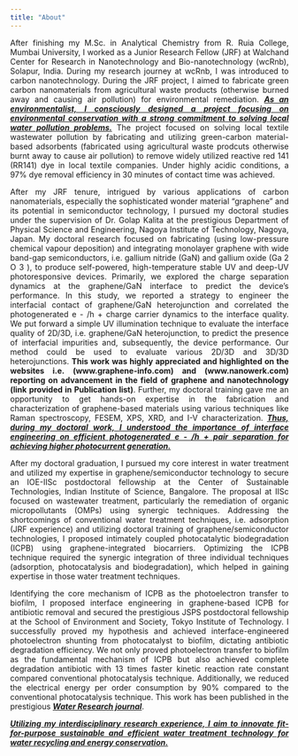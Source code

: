 ```yaml
---
title: "About" 
---
```


::: {style="text-align: justify"}
After finishing my M.Sc. in Analytical Chemistry from R. Ruia College, Mumbai University, I worked as a Junior Research Fellow (JRF) at Walchand Center for Research in Nanotechnology and Bio-nanotechnology (wcRnb), Solapur, India. During my research journey at wcRnb, I was introduced to carbon nanotechnology. During the JRF project, I aimed to fabricate green carbon nanomaterials from agricultural waste products (otherwise burned away and causing air pollution) for environmental remediation. [***As an environmentalist, I consciously designed a project focusing on environmental conservation with a strong commitment to solving local water pollution problems.***]{.underline} The project focused on solving local textile wastewater pollution by fabricating and utilizing green-carbon material-based adsorbents (fabricated using agricultural waste prodcuts otherwise burnt away to cause air pollution) to remove widely utilized reactive red 141 (RR141) dye in local textile companies. Under highly acidic conditions, a 97% dye removal efficiency in 30 minutes of contact time was achieved.

After my JRF tenure, intrigued by various applications of carbon nanomaterials, especially the sophisticated wonder material “graphene” and its potential in semiconductor technology, I pursued my doctoral studies under the supervision of Dr. Golap Kalita at the prestigious Department of Physical Science and Engineering, Nagoya Institute of Technology, Nagoya, Japan. My doctoral research focused on fabricating (using low-pressure chemical vapour deposition) and integrating monolayer graphene with wide band-gap semiconductors, i.e. gallium nitride (GaN) and gallium oxide (Ga 2 O 3 ), to produce self-powered, high-temperature stable UV and deep-UV photoresponsive devices. Primarily, we explored the charge separation dynamics at the graphene/GaN interface to predict the device's performance. In this study, we reported a strategy to engineer the interfacial contact of graphene/GaN heterojunction and correlated the photogenerated e - /h + charge carrier dynamics to the interface quality. We put forward a simple UV illumination technique to evaluate the interface quality of 2D/3D, i.e. graphene/GaN heterojunction, to predict the presence of interfacial impurities and, subsequently, the device performance. Our method could be used to evaluate various 2D/3D and 3D/3D heterojunctions. **This work was highly appreciated and highlighted on the websites i.e. (www.graphene-info.com) and (www.nanowerk.com) reporting on advancement in the field of graphene and nanotechnology (link provided in Publication list)**. Further, my doctoral training gave me an opportunity to get hands-on expertise in the fabrication and characterization of graphene-based materials using various techniques like Raman spectroscopy, FESEM, XPS, XRD, and I-V characterization. [***Thus, during my doctoral work, I understood the importance of interface engineering on efficient photogenerated e - /h + pair separation for achieving higher photocurrent generation.***]{.underline}

After my doctoral graduation, I pursued my core interest in water treatment and utilized my expertise in graphene/semiconductor technology to secure an IOE-IISc postdoctoral fellowship at the Center of Sustainable Technologies, Indian Institute of Science, Bangalore. The proposal at IISc focused on wastewater treatment, particularly the remediation of organic micropollutants (OMPs) using synergic techniques. Addressing the shortcomings of conventional water treatment techniques, i.e. adsorption (JRF experience) and utilizing doctoral training of graphene/semiconductor technologies, I proposed intimately coupled photocatalytic biodegradation (ICPB) using graphene-integrated biocarriers. Optimizing the ICPB technique required the synergic integration of three individual techniques (adsorption, photocatalysis and biodegradation), which helped in gaining expertise in those water treatment techniques.

Identifying the core mechanism of ICPB as the photoelectron transfer to biofilm, I proposed interface engineering in graphene-based ICPB for antibiotic removal and secured the prestigious JSPS postdoctoral fellowship at the School of Environment and Society, Tokyo Institute of Technology. I successfully proved my hypothesis and achieved interface-engineered photoelectron shunting from photocatalyst to biofilm, dictating antibiotic degradation efficiency. We not only proved photoelectron transfer to biofilm as the fundamental mechanism of ICPB but also achieved complete degradation antibiotic with 13 times faster kinetic reaction rate constant compared conventional photocatalysis technique. Additionally, we reduced the electrical energy per order consumption by 90% compared to the conventional photocatalysis technique. This work has been published in the prestigious [***Water Research journal***]{.underline}.

[***Utilizing my interdisciplinary research experience, I aim to innovate fit-for-purpose sustainable and efficient water treatment technology for water recycling and energy conservation.***]{.underline}
:::
